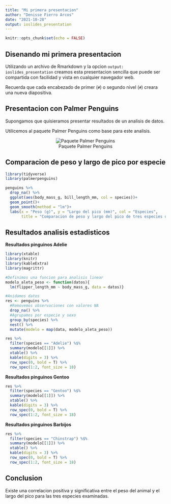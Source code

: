 ```yaml
---
title: "Mi primera presentacion"
author: "Denisse Fierro Arcos"
date: "2021-10-28"
output: ioslides_presentation
---
```


```r
knitr::opts_chunk$set(echo = FALSE)
```

## Disenando mi primera presentacion

Utilizando un archivo de Rmarkdown y la opcion `output: ioslides_presentation` creamos esta presentacion sencilla que puede ser compartida con facilidad y vista en cualquier navegador web.

Recuerda que cada encabezado de primer (`#`) o segundo nivel (`#`) creara una nueva diapositiva.


## Presentacion con Palmer Penguins
Supongamos que quisieramos presentar resultados de un analisis de datos.

Utilicemos al paquete Palmer Penguins como base para este analisis.

<center>
![Paquete Palmer Penguins](logoPP.png)
</center>


## Comparacion de peso y largo de pico por especie

```r
library(tidyverse)
library(palmerpenguins)

penguins %>% 
  drop_na() %>% 
  ggplot(aes(body_mass_g, bill_length_mm, col = species))+
  geom_point()+
  geom_smooth(method = "lm")+
  labs(x = "Peso (g)", y = "Largo del pico (mm)", col = "Especies", 
       title = "Comparacion de peso y largo del pico de tres especies de pinguinos de Antartida")
```
  
## Resultados analisis estadisticos
**Resultados pinguinos Adelie**
```r
library(xtable)
library(knitr)
library(kableExtra)
library(magrittr)

#Definimos una funcion para analisis linear
modelo_aleta_peso <- function(datos){
  lm(flipper_length_mm ~ body_mass_g, data = datos)}

#Anidamos datos
res <- penguins %>% 
  #Removemos observaciones con valores NA
  drop_na() %>% 
  #Agrupamos por especie y sexo
  group_by(species) %>% 
  nest() %>% 
  mutate(modelo = map(data, modelo_aleta_peso)) 

res %>% 
  filter(species == "Adelie") %$% 
  summary(modelo[[1]]) %>% 
  xtable() %>% 
  kable(digits = 3) %>% 
  row_spec(0, bold = T) %>% 
  row_spec(1:2, font_size = 18)
```
  
  
**Resultados pinguinos Gentoo**
```r
res %>% 
  filter(species == "Gentoo") %$% 
  summary(modelo[[1]]) %>% 
  xtable() %>% 
  kable(digits = 3) %>% 
  row_spec(0, bold = T) %>% 
  row_spec(1:2, font_size = 18)
```
  
  
**Resultados pinguinos Barbijos**
```r
res %>% 
  filter(species == "Chinstrap") %$% 
  summary(modelo[[1]]) %>% 
  xtable() %>% 
  kable(digits = 3) %>% 
  row_spec(0, bold = T) %>% 
  row_spec(1:2, font_size = 18)
```

## Conclusion
Existe una correlacion positiva y significativa entre el peso del animal y el largo del pico para las tres especies examinadas.




